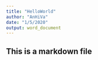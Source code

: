 ```yaml
---
title: "HelloWorld"
author: "AnHiVa"
date: "1/5/2020"
output: word_document
---
```


## This is a markdown file

